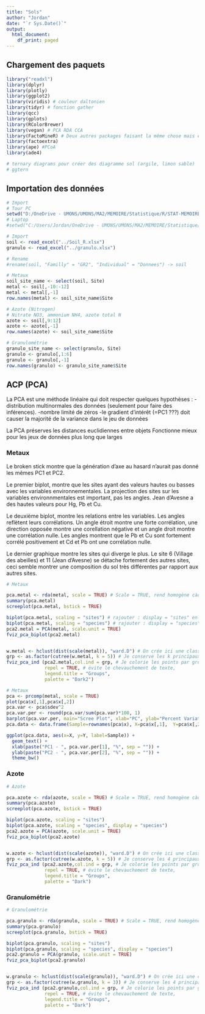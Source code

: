 ```yaml
---
title: "Sols"
author: "Jordan"
date: "`r Sys.Date()`"
output:
  html_document:
    df_print: paged
---
```


## Chargement des paquets

```r
library("readxl") 
library(dplyr)
library(plotly)
library(ggplot2)
library(viridis) # couleur daltonien
library(tidyr) # fonction gather
library(qcc)
library(gplots)
library(RColorBrewer)
library(vegan) # PCA RDA CCA
library(FactoMineR) # Deux autres packages faisant la même chose mais en plus esthétique
library(factoextra)
library(ape) #PCoA
library(ade4)

# ternary diagrams pour créer des diagramme sol (argile, limon sable)
# ggtern
```

## Importation des données
```r
# Import
# Tour PC
setwd("D:/OneDrive - UMONS/UMONS/MA2/MEMOIRE/Statistique/R/STAT-MEMOIRE/RAW1/From DFF")
# Laptop
#setwd("C:/Users/Jordan/OneDrive - UMONS/UMONS/MA2/MEMOIRE/Statistique/R/STAT-MEMOIRE/RAW1/From DFF")

# Import
soil <- read_excel("../Soil_R.xlsx")
granulo <- read_excel("../granulo.xlsx")

# Rename
#rename(soil, "Familly" = "GR2", "Individual" = "Donnees") -> soil

# Metaux
soil_site_name <- select(soil, Site)
metal <- soil[,-10:-12]
metal <- metal[,-1]
row.names(metal) <- soil_site_name$Site

# Azote (Nitrogen) 
# Nitrate NO3, ammonium NH4, azote total N
azote <- soil[,9:12]
azote <- azote[,-1]
row.names(azote) <- soil_site_name$Site

# Granulométrie
granulo_site_name <- select(granulo, Site)
granulo <- granulo[,1:6]
granulo <- granulo[,-1]
row.names(granulo) <- granulo_site_name$Site

```

## ACP (PCA)

La PCA est une méthode linéaire qui doit respecter quelques hypothèses :
-distribution multinormales des données (seulement pour faire des inférences).
-nombre limité de zéros
-le gradient d'intérêt (=PC1 ???) doit causer la majorité de la variance dans le jeu de données

La PCA préserves les distances euclidiennes entre objets
Fonctionne mieux pour les jeux de données plus long que larges

### Metaux



Le broken stick montre que la génération d'axe au hasard n'aurait pas donné les mêmes PC1 et PC2.

Le premier biplot, montre que les sites ayant des valeurs hautes ou basses avec les variables environnementales.
La projection des sites sur les variables environnmentales est important, pas les angles.
Jean d'Avesne a des hautes valeurs pour Hg, Pb et Cu.

Le deuxième biplot, montre les relations entre les variables. Les angles reflètent leurs corrélations.
Un angle étroit montre une forte corrélation, une direction opposée montre une corellation négative et un angle droit montre une corrélation nulle.
Les angles montrent que le Pb et Cu sont fortement corrélé positivement et Cd et Pb ont une corrélation nulle.

Le dernier graphique montre les sites qui diverge le plus. Le site 6 (Village des abeilles) et 11 (Jean d'Avesne) se détache fortement des autres sites, ceci semble montrer une composition du sol très différentes par rapport aux autres sites.
```r
# Metaux

pca.metal <- rda(metal, scale = TRUE) # Scale = TRUE, rend homogène càd, centré et réduit
summary(pca.metal)
screeplot(pca.metal, bstick = TRUE)

biplot(pca.metal, scaling = "sites") # rajouter : display = "sites" enlève les variables environnementales
biplot(pca.metal, scaling = "species") # rajouter : display = "species" enlève les sites
pca2.metal = PCA(metal, scale.unit = TRUE)
fviz_pca_biplot(pca2.metal)


w.metal <- hclust(dist(scale(metal)), "ward.D") # On crée ici une classification des sites
grp <- as.factor(cutree(w.metal, k = 5)) # Je conserve les k principaux groupes de cette classification
fviz_pca_ind (pca2.metal,col.ind = grp, # Je colorie les points par groupes
              repel = TRUE, # évite le chevauchement de texte,
              legend.title = "Groups",
              palette = "Dark2")
```
```r
# Metaux
pca <- prcomp(metal, scale = TRUE)
plot(pca$x[,1],pca$x[,2])
pca.var <- pca$sdev^2
pca.var.per <- round(pca.var/sum(pca.var)*100, 1)
barplot(pca.var.per, main="Scree Plot", xlab="PC", ylab="Percent Variation") # Montre quel PC compte le plus de variation 
pca.data <- data.frame(Sample=rownames(pca$x), X=pca$x[,1],  Y=pca$x[,2])

ggplot(pca.data, aes(x=X, y=Y, label=Sample)) +
  geom_text() +
  xlab(paste("PC1 - ", pca.var.per[1], "%", sep = "")) +
  ylab(paste("PC2 - ", pca.var.per[2], "%", sep = "")) +
  theme_bw()

```


### Azote
```r
# Azote

pca.azote <- rda(azote, scale = TRUE) # Scale = TRUE, rend homogène càd, centré et réduit
summary(pca.azote)
screeplot(pca.azote, bstick = TRUE)

biplot(pca.azote, scaling = "sites")
biplot(pca.azote, scaling = "species", display = "species")
pca2.azote = PCA(azote, scale.unit = TRUE)
fviz_pca_biplot(pca2.azote)


w.azote <- hclust(dist(scale(azote)), "ward.D") # On crée ici une classification des sites
grp <- as.factor(cutree(w.azote, k = 5)) # Je conserve les 4 principaux groupes de cette classification
fviz_pca_ind (pca2.azote,col.ind = grp, # Je colorie les points par groupes
              repel = TRUE, # évite le chevauchement de texte,
              legend.title = "Groups",
              palette = "Dark")
```

### Granulométrie
```r
# Granulométrie

pca.granulo <- rda(granulo, scale = TRUE) # Scale = TRUE, rend homogène càd, centré et réduit
summary(pca.granulo)
screeplot(pca.granulo, bstick = TRUE)

biplot(pca.granulo, scaling = "sites")
biplot(pca.granulo, scaling = "species", display = "species")
pca2.granulo = PCA(granulo, scale.unit = TRUE)
fviz_pca_biplot(pca2.granulo)


w.granulo <- hclust(dist(scale(granulo)), "ward.D") # On crée ici une classification des sites
grp <- as.factor(cutree(w.granulo, k = 3)) # Je conserve les 4 principaux groupes de cette classification
fviz_pca_ind (pca2.granulo,col.ind = grp, # Je colorie les points par groupes
              repel = TRUE, # évite le chevauchement de texte,
              legend.title = "Groups",
              palette = "Dark")
```

```r

```






